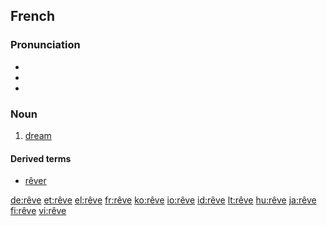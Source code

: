 {{see|rêvé}}
==French==

===Pronunciation===
*{{audio|Fr-rêve.ogg|audio}}
*{{IPA|/ʁɛv/|lang=fr}}
*{{IPA|/REv/}}

===Noun===
{{fr-noun|m}}

# [[dream]]

====Derived terms====
*[[rêver]]
[[de:rêve]]
[[et:rêve]]
[[el:rêve]]
[[fr:rêve]]
[[ko:rêve]]
[[io:rêve]]
[[id:rêve]]
[[lt:rêve]]
[[hu:rêve]]
[[ja:rêve]]
[[fi:rêve]]
[[vi:rêve]]